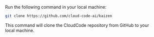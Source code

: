 Run the following command in your local machine:

```bash copy
git clone https://github.com/cloud-code-ai/kaizen
```

This command will clone the CloudCode repository from GitHub to your local machine.

